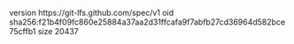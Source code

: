 version https://git-lfs.github.com/spec/v1
oid sha256:f21b4f09fc860e25884a37aa2d31ffcafa9f7abfb27cd36964d582bce75cffb1
size 20437

